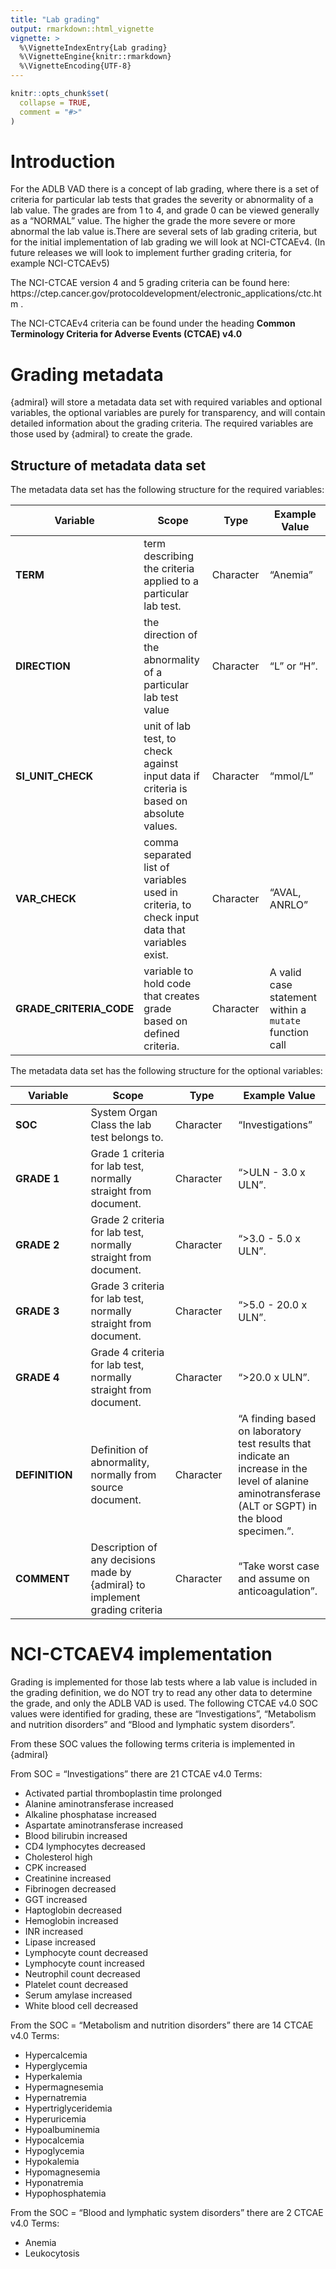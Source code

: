 ```yaml
---
title: "Lab grading"
output: rmarkdown::html_vignette
vignette: >
  %\VignetteIndexEntry{Lab grading}
  %\VignetteEngine{knitr::rmarkdown}
  %\VignetteEncoding{UTF-8}
---
```


```r
knitr::opts_chunk$set(
  collapse = TRUE,
  comment = "#>"
)
```

# Introduction

For the ADLB VAD there is a concept of lab grading, where there is a set of criteria 
for particular lab tests that grades the severity or abnormality of a lab value. The 
grades are from 1 to 4, and grade 0 can be viewed generally as a “NORMAL” value. The
higher the grade the more severe or more abnormal the lab value is.There are several 
sets of lab grading criteria, but for the initial implementation of lab grading we will
look at NCI-CTCAEv4. (In future releases we will look to implement further grading criteria,
for example NCI-CTCAEv5)

The NCI-CTCAE version 4 and 5 grading criteria can be found 
here: https://ctep.cancer.gov/protocoldevelopment/electronic_applications/ctc.htm .

The NCI-CTCAEv4 criteria can be found under the heading
**Common Terminology Criteria for Adverse Events (CTCAE) v4.0**


# Grading metadata

{admiral} will store a metadata data set with required variables and optional variables, the
optional variables are purely for transparency, and will contain detailed information about
the grading criteria. The required variables are those used by {admiral} to create the grade.

## Structure of metadata data set

The metadata data set has the following structure for the required variables:

Variable | Scope |  Type | Example Value
------- | -------- | ------ | -------- 
**TERM** | term describing the criteria applied to a particular lab test.|  Character |  "Anemia" 
**DIRECTION** | the direction of the abnormality of a particular lab test value|   Character | "L" or "H".
**SI_UNIT_CHECK** | unit of lab test, to check against input data if criteria is based on absolute values. |  Character | "mmol/L"
**VAR_CHECK** | comma separated list of variables used in criteria, to check input data that variables exist. |  Character | "AVAL, ANRLO"
**GRADE_CRITERIA_CODE** | variable to hold code that creates grade based on defined criteria. |  Character |A valid case statement within a `mutate` function call

The metadata data set has the following structure for the optional variables:

Variable | Scope |  Type | Example Value
------- | -------- | ------ | -------- 
**SOC** | System Organ Class the lab test belongs to.|  Character |  "Investigations" 
**GRADE 1** | Grade 1 criteria for lab test, normally straight from document.|   Character | ">ULN - 3.0 x ULN".
**GRADE 2** | Grade 2 criteria for lab test, normally straight from document.|   Character | ">3.0 - 5.0 x ULN".
**GRADE 3** | Grade 3 criteria for lab test, normally straight from document.|   Character | ">5.0 - 20.0 x ULN".
**GRADE 4** | Grade 4 criteria for lab test, normally straight from document.|   Character | ">20.0 x ULN".
**DEFINITION** | Definition of abnormality, normally from source document.|  Character | "A finding based on laboratory test results that indicate an increase in the level of alanine aminotransferase (ALT or SGPT) in the blood specimen.".
**COMMENT** | Description of any decisions made by {admiral} to implement grading criteria | Character | "Take worst case and assume on anticoagulation".


# NCI-CTCAEV4 implementation

Grading is implemented for those lab tests where a lab value is included in the grading definition,
we do NOT try to read any other data to determine the grade, and only the ADLB VAD is used.
The following CTCAE v4.0 SOC values were identified for grading, these are “Investigations", 
“Metabolism and nutrition disorders” and “Blood and lymphatic system disorders”.

From these SOC values the following terms criteria is implemented in {admiral} 

From SOC = “Investigations" there are 21 CTCAE v4.0 Terms:

  + Activated partial thromboplastin time prolonged
  + Alanine aminotransferase increased
  + Alkaline phosphatase increased
  + Aspartate aminotransferase increased
  + Blood bilirubin increased
  + CD4 lymphocytes decreased
  + Cholesterol high
  + CPK increased
  + Creatinine increased
  + Fibrinogen decreased
  + GGT increased
  + Haptoglobin decreased
  + Hemoglobin increased
  + INR increased
  + Lipase increased
  + Lymphocyte count decreased
  + Lymphocyte count increased
  + Neutrophil count decreased
  + Platelet count decreased
  + Serum amylase increased
  + White blood cell decreased

From the SOC =  “Metabolism and nutrition disorders” there are 14 CTCAE v4.0 Terms:

  + Hypercalcemia
  + Hyperglycemia
  + Hyperkalemia
  + Hypermagnesemia
  + Hypernatremia
  + Hypertriglyceridemia
  + Hyperuricemia
  + Hypoalbuminemia
  + Hypocalcemia
  + Hypoglycemia
  + Hypokalemia
  + Hypomagnesemia
  + Hyponatremia
  + Hypophosphatemia

From the SOC =  “Blood and lymphatic system disorders” there are 2 CTCAE v4.0 Terms:

  + Anemia
  + Leukocytosis






